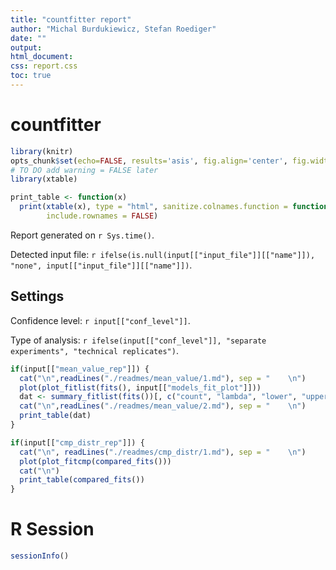 ```yaml
---
title: "countfitter report"
author: "Michal Burdukiewicz, Stefan Roediger"
date: ""
output:
html_document:
css: report.css
toc: true
---
```


# countfitter

```r
library(knitr)
opts_chunk$set(echo=FALSE, results='asis', fig.align='center', fig.width=14, warning = FALSE)
# TO DO add warning = FALSE later
library(xtable)

print_table <- function(x)
  print(xtable(x), type = "html", sanitize.colnames.function = function(x) x, digits = 4,
        include.rownames = FALSE)

```

Report generated on `r Sys.time()`.

Detected input file: `r ifelse(is.null(input[["input_file"]][["name"]]), "none", input[["input_file"]][["name"]])`.  

## Settings

Confidence level: `r input[["conf_level"]]`.  

Type of analysis: `r ifelse(input[["conf_level"]], "separate experiments", "technical replicates")`.


```r
if(input[["mean_value_rep"]]) {
  cat("\n",readLines("./readmes/mean_value/1.md"), sep = "    \n")
  plot(plot_fitlist(fits(), input[["models_fit_plot"]]))
  dat <- summary_fitlist(fits())[, c("count", "lambda", "lower", "upper", "BIC", "model")]
  cat("\n",readLines("./readmes/mean_value/2.md"), sep = "    \n")
  print_table(dat)
}
```


```r
if(input[["cmp_distr_rep"]]) {
  cat("\n", readLines("./readmes/cmp_distr/1.md"), sep = "    \n")
  plot(plot_fitcmp(compared_fits()))
  cat("\n")
  print_table(compared_fits())
}
```

# R Session

```r
sessionInfo()
```